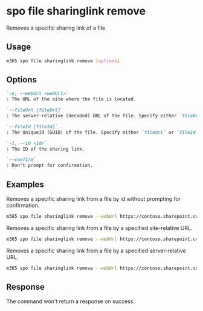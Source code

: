 
# spo file sharinglink remove

Removes a specific sharing link of a file

## Usage

```sh
m365 spo file sharinglink remove [options]
```

## Options

```md defintion-list
`-u, --webUrl <webUrl>`
: The URL of the site where the file is located.

`--fileUrl [fileUrl]`
: The server-relative (decoded) URL of the file. Specify either `fileUrl` or `fileId` but not both.

`--fileId [fileId]`
: The UniqueId (GUID) of the file. Specify either `fileUrl` or `fileId` but not both.

`-i, --id <id>`
: The ID of the sharing link.

`--confirm`
: Don't prompt for confirmation.
```

<Global />

## Examples

Removes a specific sharing link from a file by id without prompting for confirmation.

```sh
m365 spo file sharinglink remove --webUrl https://contoso.sharepoint.com/sites/demo --fileId daebb04b-a773-4baa-b1d1-3625418e3234 --id c391b57d-5783-4c53-9236-cefb5c6ef323 --confirm
```

Removes a specific sharing link from a file by a specified site-relative URL.

```sh
m365 spo file sharinglink remove --webUrl https://contoso.sharepoint.com/sites/demo --fileUrl 'Shared Documents/document.docx' --id c391b57d-5783-4c53-9236-cefb5c6ef323
```

Removes a specific sharing link from a file by a specified server-relative URL.

```sh
m365 spo file sharinglink remove --webUrl https://contoso.sharepoint.com/sites/demo --fileUrl '/sites/demo/Shared Documents/document.docx' --id c391b57d-5783-4c53-9236-cefb5c6ef323
```

## Response

The command won't return a response on success.
